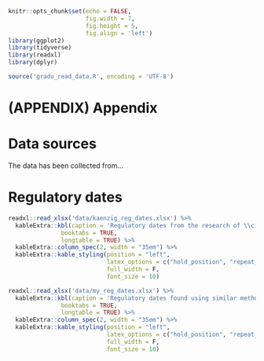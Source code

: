 \begingroup
\singlespacing

```r
knitr::opts_chunk$set(echo = FALSE, 
                      fig.width = 7,
                      fig.height = 5,
                      fig.align = 'left')
library(ggplot2)
library(tidyverse)
library(readxl)
library(dplyr)

source('gradu_read_data.R', encoding = 'UTF-8')
```


# (APPENDIX) Appendix {-} 

# Data sources {#datasaources}

The data has been collected from...

# Regulatory dates {#regdates}



```r

readxl::read_xlsx('data/kaenzig_reg_dates.xlsx') %>% 
  kableExtra::kbl(caption = 'Regulatory dates from the research of \\citet{kaenzig2022}', 
               booktabs = TRUE,
               longtable = TRUE) %>%
  kableExtra::column_spec(2, width = "35em") %>% 
  kableExtra::kable_styling(position = "left",
                            latex_options = c("hold_position", "repeat_header", "scale_down"), 
                            full_width = F,
                            font_size = 10)

```


```r

readxl::read_xlsx('data/my_reg_dates.xlsx') %>% 
  kableExtra::kbl(caption = 'Regulatory dates found using similar methodology as \\citet{kaenzig2022} did.', 
               booktabs = TRUE,
               longtable = TRUE) %>%
  kableExtra::column_spec(2, width = "35em") %>% 
  kableExtra::kable_styling(position = "left",
                            latex_options = c("hold_position", "repeat_header", "scale_down"), 
                            full_width = F,
                            font_size = 10)

```


\endgroup